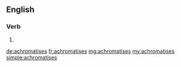 ==English==

===Verb===
{{head|en|verb form}}

# {{en-third-person singular of|achromatise}}

[[de:achromatises]]
[[fr:achromatises]]
[[mg:achromatises]]
[[my:achromatises]]
[[simple:achromatises]]